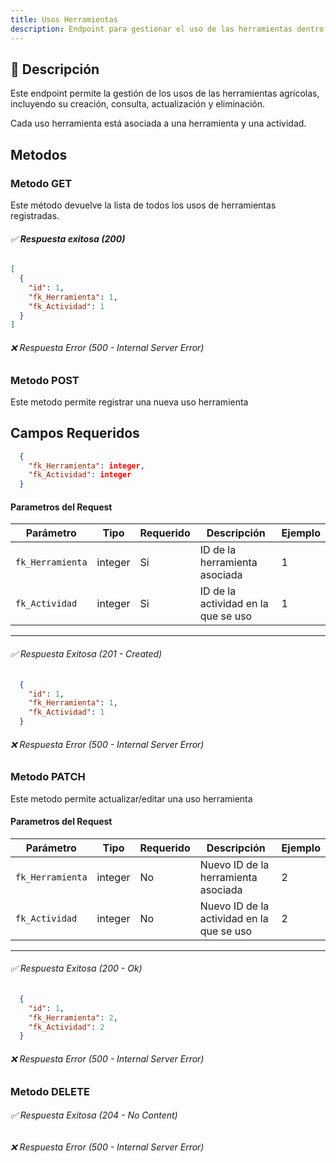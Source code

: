 ```yaml
---
title: Usos Herramientas
description: Endpoint para gestionar el uso de las herramientas dentro del sistema AgroSoft.
---
```




## 🔹 **Descripción**
Este endpoint permite la gestión de los usos de las herramientas agrícolas, incluyendo su creación, consulta, actualización y eliminación.  

Cada uso herramienta está asociada a una herramienta y una actividad.

## Metodos

### Metodo GET

<ApiBaseBanner 
  method="GET" 
  path="/usosherramientas/" 
  baseUrl="http://127.0.0.1:8000"
/> 
Este método devuelve la lista de todos los usos de herramientas registradas.  
###### ✅ **Respuesta exitosa (200)**
```json
[
  {
    "id": 1,
    "fk_Herramienta": 1,
    "fk_Actividad": 1
  }
]
```
###### ❌ Respuesta Error (500 - Internal Server Error)

### Metodo POST

<ApiBaseBanner 
  method="POST" 
  path="/usosherramientas/" 
  baseUrl="http://127.0.0.1:8000"
/>
Este metodo permite registrar una nueva uso herramienta

## **Campos Requeridos**
```json
  {
    "fk_Herramienta": integer,
    "fk_Actividad": integer
  }

```
#### **Parametros del Request** 

| Parámetro        | Tipo     | Requerido | Descripción                                               | Ejemplo               |
|------------------|----------|-----------|-----------------------------------------------------------|-----------------------|
| `fk_Herramienta`     | integer  | Si       |  ID de la herramienta asociada                             | 1                     |
| `fk_Actividad`     | integer  | Si       |  ID de la actividad en la que se uso                          | 1                     |

---


###### ✅ Respuesta Exitosa (201 - Created)
```json
  {
    "id": 1,
    "fk_Herramienta": 1,
    "fk_Actividad": 1
  }

```
###### ❌ Respuesta Error (500 - Internal Server Error)

### Metodo PATCH


<ApiBaseBanner 
  method="PATCH" 
  path="/usosherramientas/{id}/" 
  baseUrl="http://127.0.0.1:8000"
/>

Este metodo permite actualizar/editar una uso herramienta
#### **Parametros del Request**
| Parámetro        | Tipo     | Requerido | Descripción                                               | Ejemplo               |
|------------------|----------|-----------|-----------------------------------------------------------|-----------------------|
| `fk_Herramienta`     | integer  | No      |Nuevo ID de la herramienta asociada                             | 2                     |
| `fk_Actividad`     | integer  | No      |  Nuevo ID de la actividad en la que se uso                          | 2                     |

---
###### ✅ Respuesta Exitosa (200 - Ok)
```json
  {
    "id": 1,
    "fk_Herramienta": 2,
    "fk_Actividad": 2
  }

```

###### ❌ Respuesta Error (500 - Internal Server Error)

### Metodo DELETE
<ApiBaseBanner 
  method="DELETE" 
  path="/usosherramientas/{id}/" 
  baseUrl="http://127.0.0.1:8000"
/>
###### ✅ Respuesta Exitosa (204 - No Content)
###### ❌ Respuesta Error (500 - Internal Server Error)
